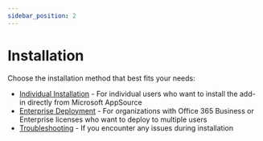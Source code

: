 ```yaml
---
sidebar_position: 2
---
```


# Installation

Choose the installation method that best fits your needs:

- [Individual Installation](individual.mdx) - For individual users who want to install the add-in directly from Microsoft AppSource
- [Enterprise Deployment](install365.mdx) - For organizations with Office 365 Business or Enterprise licenses who want to deploy to multiple users
- [Troubleshooting](troubleshooting.mdx) - If you encounter any issues during installation
